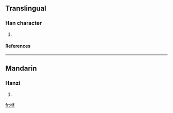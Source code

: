==Translingual==
===Han character===
{{Han char|rn=75|rad=木|as=11|sn=15|four=4792<sub>7</sub>|canj=木人中月 (DOLB)}}
# {{defn|Han|sort=木11}}
====References====
{{Han ref|kx=0549.080|dkj=15407|dj=0937.070|hdz=21280.130|uh=6A07|ud=27143|bh=E5ED|bd=58861}}

----
==Mandarin==
===Hanzi===
{{cmn-hanzi|pin=[[xiū]] ([[xiu1]])|wg=hsiu<sup>1</sup>}}
# {{defn|Mandarin}}

[[fr:樇]]